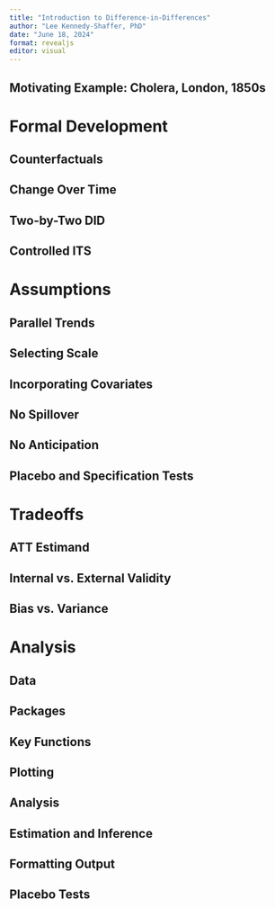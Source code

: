 ```yaml
---
title: "Introduction to Difference-in-Differences"
author: "Lee Kennedy-Shaffer, PhD"
date: "June 18, 2024"
format: revealjs
editor: visual
---
```


## Motivating Example: Cholera, London, 1850s

# Formal Development

## Counterfactuals

## Change Over Time

## Two-by-Two DID

## Controlled ITS

# Assumptions

## Parallel Trends

## Selecting Scale

## Incorporating Covariates

## No Spillover

## No Anticipation

## Placebo and Specification Tests

# Tradeoffs

## ATT Estimand

## Internal vs. External Validity

## Bias vs. Variance

# Analysis

## Data

## Packages

## Key Functions

## Plotting

## Analysis

## Estimation and Inference

## Formatting Output

## Placebo Tests
